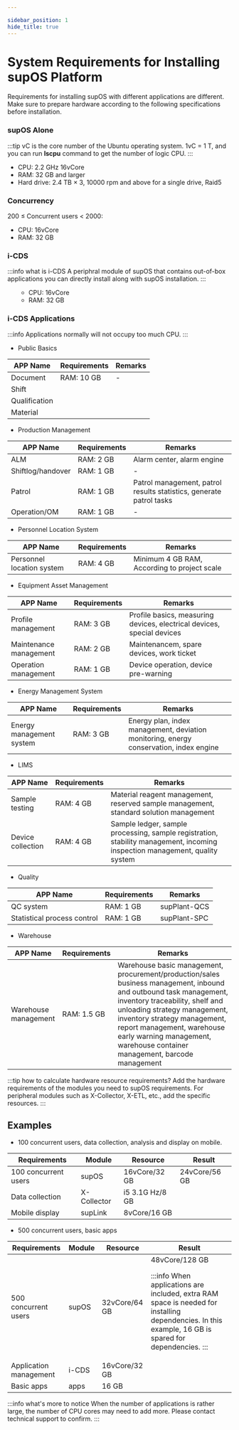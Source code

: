 ```yaml
---

sidebar_position: 1
hide_title: true
---
```


# System Requirements for Installing supOS Platform

Requirements for installing supOS with different applications are different. Make sure to prepare hardware according to the following specifications before installation.


### supOS Alone

:::tip
vC is the core number of the Ubuntu operating system. 1vC = 1 T, and you can run **lscpu** command to get the number of logic CPU.
:::

<ul>
<li>CPU: 2.2 GHz 16vCore</li>
<li>RAM: 32 GB and larger</li>
<li>
Hard drive: 2.4 TB × 3, 10000 rpm and above for a single drive, Raid5
</li>
</ul>

### Concurrency

200 ≤ Concurrent users < 2000: 

<ul>
<li>CPU: 16vCore</li>
<li>RAM: 32 GB</li>
</ul>

### i-CDS

:::info what is i-CDS
A periphral module of supOS that contains out-of-box applications you can directly install along with supOS installation.
:::

<ul>
<ul>
<li>CPU: 16vCore</li>
<li>RAM: 32 GB</li>
</ul>
</ul>

### i-CDS Applications

:::info
Applications normally will not occupy too much CPU.
:::

- Public Basics

<table>
<thead>
<tr>
<th>
APP Name
</th>
<th>
Requirements
</th>
<th>
Remarks
</th>
</tr>
</thead>
<tbody>
<tr>
<td>Document</td>
<td rowSpan={4}>RAM: 10 GB</td>
<td rowSpan={4}>-</td>
</tr>
<tr>
<td>Shift</td>
</tr>
<tr>
<td>Qualification</td>
</tr>
<tr>
<td>Material</td>
</tr>
</tbody>
</table>


- Production Management

<table>
<thead>
<tr>
<th>
APP Name
</th>
<th>
Requirements
</th>
<th>
Remarks
</th>
</tr>
</thead>
<tbody>
<tr>
<td>ALM</td>
<td>RAM: 2 GB</td>
<td>Alarm center, alarm engine</td>
</tr>
<tr>
<td>Shiftlog/handover</td>
<td>RAM: 1 GB</td>
<td>-</td>
</tr>
<tr>
<td>Patrol</td>
<td>RAM: 1 GB</td>
<td>Patrol management, patrol results statistics, generate patrol tasks</td>
</tr>
<tr>
<td>Operation/OM</td>
<td>RAM: 1 GB</td>
<td>-</td>
</tr>
</tbody>
</table>


- Personnel Location System

<table>
<thead>
<tr>
<th>
APP Name
</th>
<th>
Requirements
</th>
<th>
Remarks
</th>
</tr>
</thead>
<tbody>
<tr>
<td>Personnel location system</td>
<td>RAM: 4 GB</td>
<td>Minimum 4 GB RAM, According to project scale</td>
</tr>
</tbody>
</table>

- Equipment Asset Management

<table>
<thead>
<tr>
<th>
APP Name
</th>
<th>
Requirements
</th>
<th>
Remarks
</th>
</tr>
</thead>
<tbody>
<tr>
<td>Profile management</td>
<td>RAM: 3 GB</td>
<td>Profile basics, measuring devices, electrical devices, special devices</td>
</tr>
<tr>
<td>Maintenance management</td>
<td>RAM: 2 GB</td>
<td>Maintenancem, spare devices, work ticket</td>
</tr>
<tr>
<td>Operation management</td>
<td>RAM: 1 GB</td>
<td>Device operation, device pre-warning</td>
</tr>
</tbody>
</table>

- Energy Management System

<table>
<thead>
<tr>
<th>
APP Name
</th>
<th>
Requirements
</th>
<th>
Remarks
</th>
</tr>
</thead>
<tbody>
<tr>
<td>Energy management system</td>
<td>RAM: 3 GB</td>
<td>Energy plan, index management, deviation monitoring, energy conservation, index engine</td>
</tr>
</tbody>
</table>


- LIMS

<table>
<thead>
<tr>
<th>
APP Name
</th>
<th>
Requirements
</th>
<th>
Remarks
</th>
</tr>
</thead>
<tbody>
<tr>
<td>Sample testing</td>
<td>RAM: 4 GB</td>
<td>Material reagent management, reserved sample management, standard solution management</td>
</tr>
<tr>
<td>Device collection</td>
<td>RAM: 4 GB</td>
<td>Sample ledger, sample processing, sample registration, stability management, incoming inspection management, quality system</td>
</tr>
</tbody>
</table>

- Quality

<table>
<thead>
<tr>
<th>
APP Name
</th>
<th>
Requirements
</th>
<th>
Remarks
</th>
</tr>
</thead>
<tbody>
<tr>
<td>QC system</td>
<td>RAM: 1 GB</td>
<td>supPlant-QCS</td>
</tr>
<tr>
<td>Statistical process control</td>
<td>RAM: 1 GB</td>
<td>supPlant-SPC</td>
</tr>
</tbody>
</table>

- Warehouse

<table>
<thead>
<tr>
<th>
APP Name
</th>
<th>
Requirements
</th>
<th>
Remarks
</th>
</tr>
</thead>
<tbody>
<tr>
<td>Warehouse management</td>
<td>RAM: 1.5 GB</td>
<td>Warehouse basic management, procurement/production/sales business management, inbound and outbound task management, inventory traceability, shelf and unloading strategy management, inventory strategy management, report management, warehouse early warning management, warehouse container management, barcode management</td>
</tr>
</tbody>
</table>

:::tip how to calculate hardware resource requirements?
Add the hardware requirements of the modules you need to supOS requirements. For peripheral modules such as X-Collector, X-ETL, etc., add the specific resources.
:::

## Examples
- 100 concurrent users, data collection, analysis and display on mobile.

<table>
<thead>
<tr>
<th>
Requirements
</th>
<th>
Module
</th>
<th>
Resource
</th>
<th>
Result
</th>
</tr>
</thead>
<tbody>
<tr>
<td>100 concurrent users</td>
<td>supOS</td>
<td>16vCore/32 GB</td>
<td rowSpan={3}>24vCore/56 GB</td>
</tr>
<tr>
<td>Data collection</td>
<td>X-Collector</td>
<td>i5 3.1G Hz/8 GB</td>
</tr>
<tr>
<td>Mobile display</td>
<td>supLink</td>
<td>8vCore/16 GB</td>
</tr>
</tbody>
</table>

- 500 concurrent users, basic apps

<table>
<thead>
<tr>
<th>
Requirements
</th>
<th>
Module
</th>
<th>
Resource
</th>
<th>
Result
</th>
</tr>
</thead>
<tbody>
<tr>
<td>500 concurrent users</td>
<td>supOS</td>
<td>32vCore/64 GB</td>
<td rowSpan={3}>48vCore/128 GB

:::info
When applications are included, extra RAM space is needed for installing dependencies. In this example, 16 GB is spared for dependencies.
:::

</td>
</tr>
<tr>
<td>Application management</td>
<td>i-CDS</td>
<td>16vCore/32 GB</td>
</tr>
<tr>
<td>Basic apps</td>
<td>apps</td>
<td>16 GB</td>
</tr>
</tbody>
</table>

:::info what's more to notice
When the number of applications is rather large, the number of CPU cores may need to add more. Please contact technical support to confirm.
:::